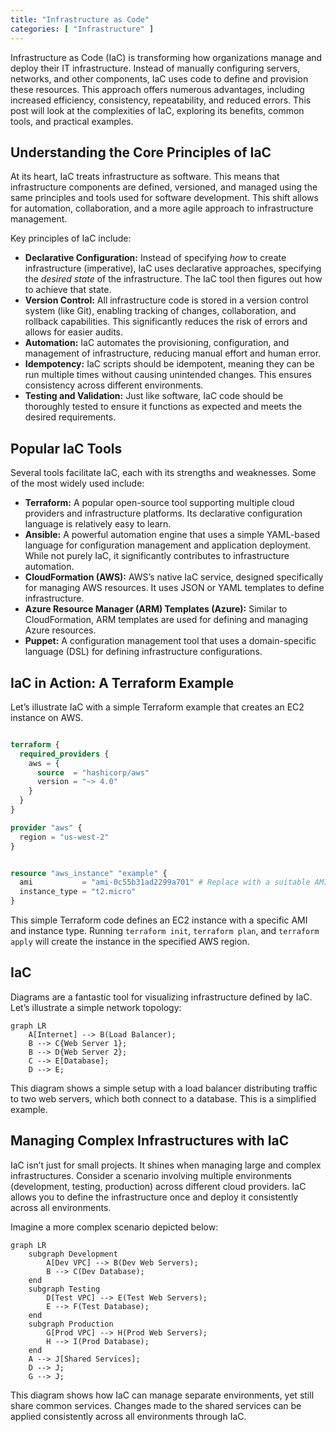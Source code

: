 ```yaml
---
title: "Infrastructure as Code"
categories: [ "Infrastructure" ]
---
```


Infrastructure as Code (IaC) is transforming how organizations manage and deploy their IT infrastructure. Instead of manually configuring servers, networks, and other components, IaC uses code to define and provision these resources. This approach offers numerous advantages, including increased efficiency, consistency, repeatability, and reduced errors. This post will look at the complexities of IaC, exploring its benefits, common tools, and practical examples.

## Understanding the Core Principles of IaC

At its heart, IaC treats infrastructure as software. This means that infrastructure components are defined, versioned, and managed using the same principles and tools used for software development. This shift allows for automation, collaboration, and a more agile approach to infrastructure management.


Key principles of IaC include:

-   **Declarative Configuration:** Instead of specifying *how* to create infrastructure (imperative), IaC uses declarative approaches, specifying the *desired state* of the infrastructure. The IaC tool then figures out how to achieve that state.
-   **Version Control:** All infrastructure code is stored in a version control system (like Git), enabling tracking of changes, collaboration, and rollback capabilities. This significantly reduces the risk of errors and allows for easier audits.
-   **Automation:** IaC automates the provisioning, configuration, and management of infrastructure, reducing manual effort and human error.
-   **Idempotency:** IaC scripts should be idempotent, meaning they can be run multiple times without causing unintended changes. This ensures consistency across different environments.
-   **Testing and Validation:** Just like software, IaC code should be thoroughly tested to ensure it functions as expected and meets the desired requirements.

## Popular IaC Tools

Several tools facilitate IaC, each with its strengths and weaknesses. Some of the most widely used include:

-   **Terraform:** A popular open-source tool supporting multiple cloud providers and infrastructure platforms. Its declarative configuration language is relatively easy to learn.
-   **Ansible:** A powerful automation engine that uses a simple YAML-based language for configuration management and application deployment. While not purely IaC, it significantly contributes to infrastructure automation.
-   **CloudFormation (AWS):** AWS's native IaC service, designed specifically for managing AWS resources. It uses JSON or YAML templates to define infrastructure.
-   **Azure Resource Manager (ARM) Templates (Azure):** Similar to CloudFormation, ARM templates are used for defining and managing Azure resources.
-   **Puppet:** A configuration management tool that uses a domain-specific language (DSL) for defining infrastructure configurations.


## IaC in Action: A Terraform Example

Let's illustrate IaC with a simple Terraform example that creates an EC2 instance on AWS.

``` terraform

terraform {
  required_providers {
    aws = {
      source  = "hashicorp/aws"
      version = "~> 4.0"
    }
  }
}

provider "aws" {
  region = "us-west-2"
}


resource "aws_instance" "example" {
  ami           = "ami-0c55b31ad2299a701" # Replace with a suitable AMI ID
  instance_type = "t2.micro"
}
```

This simple Terraform code defines an EC2 instance with a specific AMI and instance type. Running `terraform init`, `terraform plan`, and `terraform apply` will create the instance in the specified AWS region.

## IaC

Diagrams are a fantastic tool for visualizing infrastructure defined by IaC. Let's illustrate a simple network topology:

```mermaid
graph LR
    A[Internet] --> B(Load Balancer);
    B --> C{Web Server 1};
    B --> D{Web Server 2};
    C --> E[Database];
    D --> E;
```

This diagram shows a simple setup with a load balancer distributing traffic to two web servers, which both connect to a database. This is a simplified example.

## Managing Complex Infrastructures with IaC

IaC isn't just for small projects. It shines when managing large and complex infrastructures. Consider a scenario involving multiple environments (development, testing, production) across different cloud providers. IaC allows you to define the infrastructure once and deploy it consistently across all environments.

Imagine a more complex scenario depicted below:

```mermaid
graph LR
    subgraph Development
        A[Dev VPC] --> B(Dev Web Servers);
        B --> C(Dev Database);
    end
    subgraph Testing
        D[Test VPC] --> E(Test Web Servers);
        E --> F(Test Database);
    end
    subgraph Production
        G[Prod VPC] --> H(Prod Web Servers);
        H --> I(Prod Database);
    end
    A --> J[Shared Services];
    D --> J;
    G --> J;
```

This diagram shows how IaC can manage separate environments, yet still share common services. Changes made to the shared services can be applied consistently across all environments through IaC.



